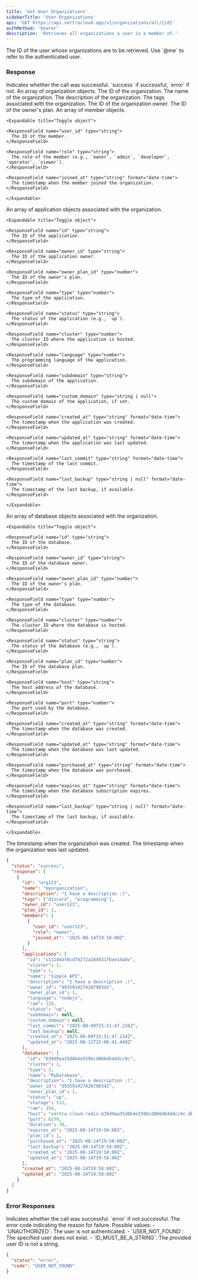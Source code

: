 ```yaml
---
title: 'Get User Organizations'
sidebarTitle: 'User Organizations'
api: 'GET https://api.vertracloud.app/v1/organizations/all/{id}'
authMethod: 'bearer'
description: 'Retrieves all organizations a user is a member of.'
---
```


<ParamField path="id" type="string" required>
  The ID of the user whose organizations are to be retrieved. Use `@me` to refer to the authenticated user.
</ParamField>

### Response

<ResponseField name="status" type="string">
  Indicates whether the call was successful. `success` if successful, `error` if not.
</ResponseField>

<ResponseField name="response" type="array">
  An array of organization objects.

  <Expandable title="Toggle object">

  <ResponseField name="id" type="string">
    The ID of the organization.
  </ResponseField>

  <ResponseField name="name" type="string">
    The name of the organization.
  </ResponseField>

  <ResponseField name="description" type="string">
    The description of the organization.
  </ResponseField>

  <ResponseField name="tags" type="array">
    The tags associated with the organization.
  </ResponseField>

  <ResponseField name="owner_id" type="string">
    The ID of the organization owner.
  </ResponseField>

  <ResponseField name="plan_id" type="number">
    The ID of the owner's plan.
  </ResponseField>

  <ResponseField name="members" type="array">
    An array of member objects.

    <Expandable title="Toggle object">

    <ResponseField name="user_id" type="string">
      The ID of the member.
    </ResponseField>

    <ResponseField name="role" type="string">
      The role of the member (e.g., `owner`, `admin`, `developer`, `operator`, `viewer`).
    </ResponseField>

    <ResponseField name="joined_at" type="string" format="date-time">
      The timestamp when the member joined the organization.
    </ResponseField>

    </Expandable>
  </ResponseField>

  <ResponseField name="applications" type="array">
    An array of application objects associated with the organization.

    <Expandable title="Toggle object">

    <ResponseField name="id" type="string">
      The ID of the application.
    </ResponseField>

    <ResponseField name="owner_id" type="string">
      The ID of the application owner.
    </ResponseField>

    <ResponseField name="owner_plan_id" type="number">
      The ID of the owner's plan.
    </ResponseField>

    <ResponseField name="type" type="number">
      The type of the application.
    </ResponseField>

    <ResponseField name="status" type="string">
      The status of the application (e.g., `up`).
    </ResponseField>

    <ResponseField name="cluster" type="number">
      The cluster ID where the application is hosted.
    </ResponseField>

    <ResponseField name="language" type="number">
      The programming language of the application.
    </ResponseField>

    <ResponseField name="subdomain" type="string">
      The subdomain of the application.
    </ResponseField>

    <ResponseField name="custom_domain" type="string | null">
      The custom domain of the application, if set.
    </ResponseField>

    <ResponseField name="created_at" type="string" format="date-time">
      The timestamp when the application was created.
    </ResponseField>

    <ResponseField name="updated_at" type="string" format="date-time">
      The timestamp when the application was last updated.
    </ResponseField>

    <ResponseField name="last_commit" type="string" format="date-time">
      The timestamp of the last commit.
    </ResponseField>

    <ResponseField name="last_backup" type="string | null" format="date-time">
      The timestamp of the last backup, if available.
    </ResponseField>

    </Expandable>
  </ResponseField>

  <ResponseField name="databases" type="array">
    An array of database objects associated with the organization.

    <Expandable title="Toggle object">

    <ResponseField name="id" type="string">
      The ID of the database.
    </ResponseField>

    <ResponseField name="owner_id" type="string">
      The ID of the database owner.
    </ResponseField>

    <ResponseField name="owner_plan_id" type="number">
      The ID of the owner's plan.
    </ResponseField>

    <ResponseField name="type" type="number">
      The type of the database.
    </ResponseField>

    <ResponseField name="cluster" type="number">
      The cluster ID where the database is hosted.
    </ResponseField>

    <ResponseField name="status" type="string">
      The status of the database (e.g., `up`).
    </ResponseField>

    <ResponseField name="plan_id" type="number">
      The ID of the database plan.
    </ResponseField>

    <ResponseField name="host" type="string">
      The host address of the database.
    </ResponseField>

    <ResponseField name="port" type="number">
      The port used by the database.
    </ResponseField>

    <ResponseField name="created_at" type="string" format="date-time">
      The timestamp when the database was created.
    </ResponseField>

    <ResponseField name="updated_at" type="string" format="date-time">
      The timestamp when the database was last updated.
    </ResponseField>

    <ResponseField name="purchased_at" type="string" format="date-time">
      The timestamp when the database was purchased.
    </ResponseField>

    <ResponseField name="expires_at" type="string" format="date-time">
      The timestamp when the database subscription expires.
    </ResponseField>

    <ResponseField name="last_backup" type="string | null" format="date-time">
      The timestamp of the last backup, if available.
    </ResponseField>

    </Expandable>
  </ResponseField>

  <ResponseField name="created_at" type="string" format="date-time">
    The timestamp when the organization was created.
  </ResponseField>

  <ResponseField name="updated_at" type="string" format="date-time">
    The timestamp when the organization was last updated.
  </ResponseField>

  </Expandable>
</ResponseField>

<ResponseExample>

```json Response
{
  "status": "success",
  "response": [
    {
      "id": "org123",
      "name": "myorganization",
      "description": "I have a description :)",
      "tags": ["discord", "programming"],
      "owner_id": "user123",
      "plan_id": 1,
      "members": [
        {
          "user_id": "user123",
          "role": "owner",
          "joined_at": "2025-08-14T19:58:00Z"
        }
      ],
      "applications": [
        "id": "v111d4af8cd74272a284831fbae14a8v",
        "cluster": 1,
        "type": 1,
        "name": "Simple API",
        "description": "I have a description :)",
        "owner_id": "993591427428790342",
        "owner_plan_id": 1,
        "language": "nodejs",
        "ram": 128,
        "status": "up",
        "subdomain": null,
        "custom_domain": null,
        "last_commit": "2025-08-09T15:51:47.234Z",
        "last_backup": null,
        "created_at": "2025-08-09T15:51:47.234Z",
        "updated_at": "2025-08-11T15:06:41.449Z"
      ],
      "databases": [
        "id": "639d9aa35d8b4e559bcd066db4ddcc8c",
        "cluster": 1,
        "type": 3,
        "name": "MyDatabase",
        "description": "I have a description :)",
        "owner_id": "993591427428790342",
        "owner_plan_id": 1,
        "status": "up",
        "storage": 512,
        "ram": 256,
        "host": "vertra-cloud-redis-639d9aa35d8b4e559bcd066db4ddcc8c.db.vertraweb.app",
        "port": 6379,
        "duration": 30,
        "expires_at": "2025-09-14T19:58:00Z",
        "plan_id": 1,
        "purchased_at": "2025-08-14T19:58:00Z",
        "last_backup": "2025-08-14T19:58:00Z",
        "created_at": "2025-08-14T19:58:00Z",
        "updated_at": "2025-08-14T19:58:00Z"
      ],
      "created_at": "2025-08-14T19:58:00Z",
      "updated_at": "2025-08-14T19:58:00Z"
    }
  ]
}
```

</ResponseExample>

### Error Responses

<ResponseField name="status" type="string">
  Indicates whether the call was successful. `error` if not successful.
</ResponseField>

<ResponseField name="code" type="string">
  The error code indicating the reason for failure. Possible values:
  - `UNAUTHORIZED`: The user is not authenticated.
  - `USER_NOT_FOUND`: The specified user does not exist.
  - `ID_MUST_BE_A_STRING`: The provided user ID is not a string.
</ResponseField>

<ResponseExample>

```json Error Response (404)
{
  "status": "error",
  "code": "USER_NOT_FOUND"
}
```

</ResponseExample>